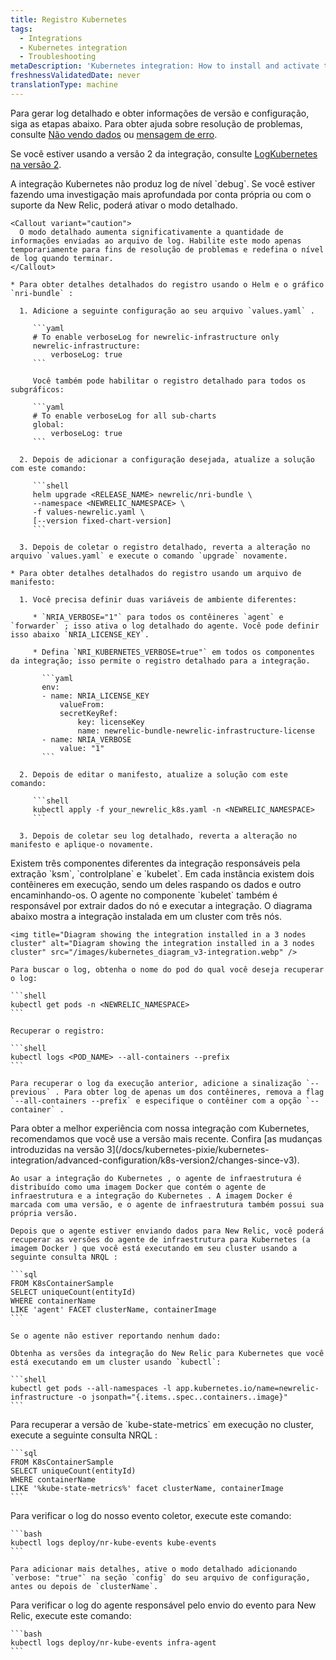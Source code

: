 ```yaml
---
title: Registro Kubernetes
tags:
  - Integrations
  - Kubernetes integration
  - Troubleshooting
metaDescription: 'Kubernetes integration: How to install and activate the integration, and what data is reported.'
freshnessValidatedDate: never
translationType: machine
---
```


Para gerar log detalhado e obter informações de versão e configuração, siga as etapas abaixo. Para obter ajuda sobre resolução de problemas, consulte [Não vendo dados](/docs/kubernetes-pixie/kubernetes-integration/troubleshooting/not-seeing-data) ou [mensagem de erro](/docs/kubernetes-pixie/kubernetes-integration/troubleshooting/common-error-messages/error-messages).

Se você estiver usando a versão 2 da integração, consulte [LogKubernetes na versão 2](/docs/kubernetes-pixie/kubernetes-integration/advanced-configuration/k8s-version2/overview/#logs-version2).

<CollapserGroup>
  <Collapser id="verbose-logging" title="Habilitar registro detalhado">
    A integração Kubernetes não produz log de nível `debug`. Se você estiver fazendo uma investigação mais aprofundada por conta própria ou com o suporte da New Relic, poderá ativar o modo detalhado.

    <Callout variant="caution">
      O modo detalhado aumenta significativamente a quantidade de informações enviadas ao arquivo de log. Habilite este modo apenas temporariamente para fins de resolução de problemas e redefina o nível de log quando terminar.
    </Callout>

    * Para obter detalhes detalhados do registro usando o Helm e o gráfico `nri-bundle` :

      1. Adicione a seguinte configuração ao seu arquivo `values.yaml` .

         ```yaml
         # To enable verboseLog for newrelic-infrastructure only
         newrelic-infrastructure:
             verboseLog: true
         ```

         Você também pode habilitar o registro detalhado para todos os subgráficos:

         ```yaml
         # To enable verboseLog for all sub-charts
         global:
             verboseLog: true
         ```

      2. Depois de adicionar a configuração desejada, atualize a solução com este comando:

         ```shell
         helm upgrade <RELEASE_NAME> newrelic/nri-bundle \
         --namespace <NEWRELIC_NAMESPACE> \
         -f values-newrelic.yaml \
         [--version fixed-chart-version]
         ```

      3. Depois de coletar o registro detalhado, reverta a alteração no arquivo `values.yaml` e execute o comando `upgrade` novamente.

    * Para obter detalhes detalhados do registro usando um arquivo de manifesto:

      1. Você precisa definir duas variáveis de ambiente diferentes:

         * `NRIA_VERBOSE="1"` para todos os contêineres `agent` e `forwarder` ; isso ativa o log detalhado do agente. Você pode definir isso abaixo `NRIA_LICENSE_KEY`.

         * Defina `NRI_KUBERNETES_VERBOSE=true"` em todos os componentes da integração; isso permite o registro detalhado para a integração.

           ```yaml
           env:
           - name: NRIA_LICENSE_KEY
               valueFrom:
               secretKeyRef:
                   key: licenseKey
                   name: newrelic-bundle-newrelic-infrastructure-license
           - name: NRIA_VERBOSE
               value: "1"
           ```

      2. Depois de editar o manifesto, atualize a solução com este comando:

         ```shell
         kubectl apply -f your_newrelic_k8s.yaml -n <NEWRELIC_NAMESPACE>
         ```

      3. Depois de coletar seu log detalhado, reverta a alteração no manifesto e aplique-o novamente.
  </Collapser>

  <Collapser id="retrieve-logs-v3" title="Recuperar log de qualquer um dos componentes de integração">
    Existem três componentes diferentes da integração responsáveis pela extração `ksm`, `controlplane` e `kubelet`. Em cada instância existem dois contêineres em execução, sendo um deles raspando os dados e outro encaminhando-os. O agente no componente `kubelet` também é responsável por extrair dados do nó e executar a integração. O diagrama abaixo mostra a integração instalada em um cluster com três nós.

    <img title="Diagram showing the integration installed in a 3 nodes cluster" alt="Diagram showing the integration installed in a 3 nodes cluster" src="/images/kubernetes_diagram_v3-integration.webp" />

    Para buscar o log, obtenha o nome do pod do qual você deseja recuperar o log:

    ```shell
    kubectl get pods -n <NEWRELIC_NAMESPACE>
    ```

    Recuperar o registro:

    ```shell
    kubectl logs <POD_NAME> --all-containers --prefix
    ```

    Para recuperar o log da execução anterior, adicione a sinalização `--previous` . Para obter log de apenas um dos contêineres, remova a flag `--all-containers --prefix` e especifique o contêiner com a opção `--container` .
  </Collapser>

  <Collapser id="infra-version" title="Obtenha a versão do agente de infraestrutura">
    <Callout variant="important">
      Para obter a melhor experiência com nossa integração com Kubernetes, recomendamos que você use a versão mais recente. Confira [as mudanças introduzidas na versão 3](/docs/kubernetes-pixie/kubernetes-integration/advanced-configuration/k8s-version2/changes-since-v3).
    </Callout>

    Ao usar a integração do Kubernetes , o agente de infraestrutura é distribuído como uma imagem Docker que contém o agente de infraestrutura e a integração do Kubernetes . A imagem Docker é marcada com uma versão, e o agente de infraestrutura também possui sua própria versão.

    Depois que o agente estiver enviando dados para New Relic, você poderá recuperar as versões do agente de infraestrutura para Kubernetes (a imagem Docker ) que você está executando em seu cluster usando a seguinte consulta NRQL :

    ```sql
    FROM K8sContainerSample
    SELECT uniqueCount(entityId)
    WHERE containerName
    LIKE 'agent' FACET clusterName, containerImage
    ```

    Se o agente não estiver reportando nenhum dado:

    Obtenha as versões da integração do New Relic para Kubernetes que você está executando em um cluster usando `kubectl`:

    ```shell
    kubectl get pods --all-namespaces -l app.kubernetes.io/name=newrelic-infrastructure -o jsonpath="{.items..spec..containers..image}"
    ```
  </Collapser>

  <Collapser id="kube-state-metrics-version" title="Obtenha a versão kube-state-métrica">
    Para recuperar a versão de `kube-state-metrics` em execução no cluster, execute a seguinte consulta NRQL :

    ```sql
    FROM K8sContainerSample
    SELECT uniqueCount(entityId)
    WHERE containerName
    LIKE '%kube-state-metrics%' facet clusterName, containerImage
    ```
  </Collapser>

  <Collapser id="logs-on-collection" title="Obter logon na coleção de eventos">
    Para verificar o log do nosso evento coletor, execute este comando:

    ```bash
    kubectl logs deploy/nr-kube-events kube-events
    ```

    Para adicionar mais detalhes, ative o modo detalhado adicionando `verbose: "true"` na seção `config` do seu arquivo de configuração, antes ou depois de `clusterName`.
  </Collapser>

  <Collapser id="logs-on-sending" title="Obter log no envio de evento">
    Para verificar o log do agente responsável pelo envio do evento para New Relic, execute este comando:

    ```bash
    kubectl logs deploy/nr-kube-events infra-agent
    ```
  </Collapser>
</CollapserGroup>